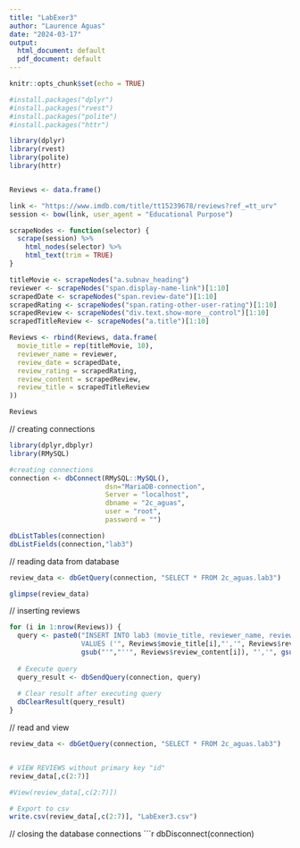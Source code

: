 ---
title: "LabExer3"
author: "Laurence Aguas"
date: "2024-03-17"
output:
  html_document: default
  pdf_document: default
---

```{r setup, include=FALSE}
knitr::opts_chunk$set(echo = TRUE)
```

```{r}

#install.packages("dplyr")
#install.packages("rvest")
#install.packages("polite")
#install.packages("httr")

library(dplyr)
library(rvest)
library(polite)
library(httr)


Reviews <- data.frame()

link <- "https://www.imdb.com/title/tt15239678/reviews?ref_=tt_urv"
session <- bow(link, user_agent = "Educational Purpose")

scrapeNodes <- function(selector) {
  scrape(session) %>%
    html_nodes(selector) %>%
    html_text(trim = TRUE)
}

titleMovie <- scrapeNodes("a.subnav_heading")
reviewer <- scrapeNodes("span.display-name-link")[1:10]
scrapedDate <- scrapeNodes("span.review-date")[1:10]
scrapedRating <- scrapeNodes("span.rating-other-user-rating")[1:10]
scrapedReview <- scrapeNodes("div.text.show-more__control")[1:10]
scrapedTitleReview <- scrapeNodes("a.title")[1:10]

Reviews <- rbind(Reviews, data.frame(
  movie_title = rep(titleMovie, 10),
  reviewer_name = reviewer,
  review_date = scrapedDate,
  review_rating = scrapedRating,
  review_content = scrapedReview,
  review_title = scrapedTitleReview
))

Reviews

```


// creating connections
```{r}

library(dplyr,dbplyr)
library(RMySQL)

#creating connections
connection <- dbConnect(RMySQL::MySQL(),
                        dsn="MariaDB-connection",
                        Server = "localhost",
                        dbname = "2c_aguas", 
                        user = "root", 
                        password = "") 

```



```{r}
dbListTables(connection)
dbListFields(connection,"lab3")
```

// reading data from database
```{r}

review_data <- dbGetQuery(connection, "SELECT * FROM 2c_aguas.lab3")

glimpse(review_data)

```

// inserting reviews 
```{r}

for (i in 1:nrow(Reviews)) {
  query <- paste0("INSERT INTO lab3 (movie_title, reviewer_name, reviewer_date, review_rating, review_content, review_title) 
                  VALUES ('", Reviews$movie_title[i],"','", Reviews$reviewer_name[i], "','", Reviews$review_date[i],"','", Reviews$review_rating[i], "','",
                  gsub("'","''", Reviews$review_content[i]), "','", gsub("'","''", Reviews$review_title[i]), "')")
  
  # Execute query
  query_result <- dbSendQuery(connection, query)
  
  # Clear result after executing query
  dbClearResult(query_result)
}


```

// read and view
```{r}

review_data <- dbGetQuery(connection, "SELECT * FROM 2c_aguas.lab3")


# VIEW REVIEWS without primary key "id"
review_data[,c(2:7)]

#View(review_data[,c(2:7)])

# Export to csv
write.csv(review_data[,c(2:7)], "LabExer3.csv")

```


// closing the database connections 
```{r}

dbDisconnect(connection)
